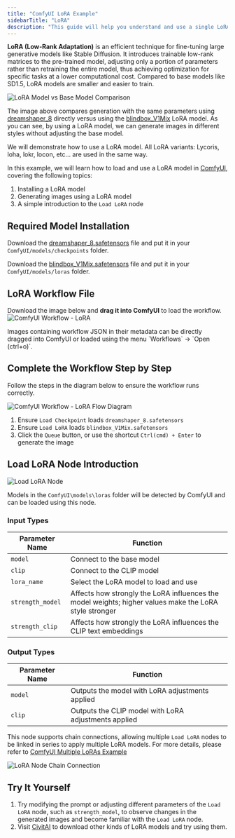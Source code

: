 ```yaml
---
title: "ComfyUI LoRA Example"
sidebarTitle: "LoRA"
description: "This guide will help you understand and use a single LoRA model"
---
```


**LoRA (Low-Rank Adaptation)** is an efficient technique for fine-tuning large generative models like Stable Diffusion.
It introduces trainable low-rank matrices to the pre-trained model, adjusting only a portion of parameters rather than retraining the entire model,
thus achieving optimization for specific tasks at a lower computational cost.
Compared to base models like SD1.5, LoRA models are smaller and easier to train.

![LoRA Model vs Base Model Comparison](/images/tutorial/basic/lora/compare.png)

The image above compares generation with the same parameters using [dreamshaper_8](https://civitai.com/models/4384?modelVersionId=128713) directly versus using the [blindbox_V1Mix](https://civitai.com/models/25995/blindbox) LoRA model. 
As you can see, by using a LoRA model, we can generate images in different styles without adjusting the base model.

We will demonstrate how to use a LoRA model. All LoRA variants: Lycoris, loha, lokr, locon, etc... are used in the same way.

In this example, we will learn how to load and use a LoRA model in [ComfyUI](https://github.com/comfyanonymous/ComfyUI), covering the following topics:

1. Installing a LoRA model
2. Generating images using a LoRA model
3. A simple introduction to the `Load LoRA` node

## Required Model Installation

Download the [dreamshaper_8.safetensors](https://civitai.com/api/download/models/128713?type=Model&format=SafeTensor&size=pruned&fp=fp16) file and put it in your `ComfyUI/models/checkpoints` folder.

Download the [blindbox_V1Mix.safetensors](https://civitai.com/api/download/models/32988?type=Model&format=SafeTensor&size=full&fp=fp16) file and put it in your `ComfyUI/models/loras` folder.

## LoRA Workflow File

Download the image below and **drag it into ComfyUI** to load the workflow.
![ComfyUI Workflow - LoRA](/images/tutorial/basic/lora/lora.png)

<Tip>
Images containing workflow JSON in their metadata can be directly dragged into ComfyUI or loaded using the menu `Workflows` -> `Open (ctrl+o)`.
</Tip>

## Complete the Workflow Step by Step

Follow the steps in the diagram below to ensure the workflow runs correctly.

![ComfyUI Workflow - LoRA Flow Diagram](https://raw.githubusercontent.com/Comfy-Org/example_workflows/refs/heads/main/lora.png)

1. Ensure `Load Checkpoint` loads `dreamshaper_8.safetensors`
2. Ensure `Load LoRA` loads `blindbox_V1Mix.safetensors`
3. Click the `Queue` button, or use the shortcut `Ctrl(cmd) + Enter` to generate the image

## Load LoRA Node Introduction

![Load LoRA Node](/images/comfy_core/loaders/load_lora.jpg)

Models in the `ComfyUI\models\loras` folder will be detected by ComfyUI and can be loaded using this node.

### Input Types

| Parameter Name   | Function                                                                                               |
|------------------|--------------------------------------------------------------------------------------------------------|
| `model`          | Connect to the base model                                                                              |
| `clip`           | Connect to the CLIP model                                                                              |
| `lora_name`      | Select the LoRA model to load and use                                                                  |
| `strength_model` | Affects how strongly the LoRA influences the model weights; higher values make the LoRA style stronger |
| `strength_clip`  | Affects how strongly the LoRA influences the CLIP text embeddings                                      |

### Output Types

| Parameter Name | Function                                             |
|----------------|------------------------------------------------------|
| `model`        | Outputs the model with LoRA adjustments applied      |
| `clip`         | Outputs the CLIP model with LoRA adjustments applied |

This node supports chain connections, allowing multiple `Load LoRA` nodes to be linked in series to apply multiple LoRA models. For more details, please refer to [ComfyUI Multiple LoRAs Example](/tutorials/basic/multiple-loras)

![LoRA Node Chain Connection](/images/tutorial/basic/lora/chain_link.png)

## Try It Yourself

1. Try modifying the prompt or adjusting different parameters of the `Load LoRA` node, such as `strength_model`, to observe changes in the generated images and become familiar with the `Load LoRA` node.
2. Visit [CivitAI](https://civitai.com/models) to download other kinds of LoRA models and try using them.